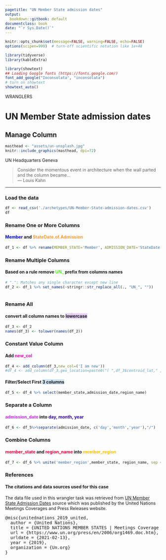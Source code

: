 ```yaml
---
pagetitle: "UN Member State admission dates"
output:
  bookdown::gitbook: default
documentclass: book
date: "`r Sys.Date()`"
---
```


```r

knitr::opts_chunk$set(message=FALSE, warning=FALSE, echo=FALSE)
options(scipen=999)  # turn-off scientific notation like 1e+48

library(tidyverse)
library(kableExtra)

library(showtext)
## Loading Google fonts (https://fonts.google.com/)
font_add_google("Inconsolata", "inconsolata")
# turn on showtext
showtext_auto()

```

WRANGLERS  

# UN Member State admission dates
## Manage Column

```r

masthead <- "assets/un-unsplash.jpg"
knitr::include_graphics(masthead, dpi=72)

```

<div class="figure-text">UN Headquarters Geneva</div>

> Consider the momentous event in architecture when the wall parted and the column became...\
--- Louis Kahn\

***

### Load the data

```r

df <- read_csv('./archetypes/UN-Member-State-admission-dates.csv')
df
```



### Rename One or More Columns
#### <span style="color: #0000FF;font-weight:bold">Member</span> and <span style="color: #FE9A2E;font-weight:bold"> StateDate.of.Admission</span> 

```r

df_1 <- df %>% rename(MEMBER_STATE='Member', ADMISSION_DATE='StateDate of Admission')

```

### Rename Multiple Columns
#### Based on a rule remove <span style="color: #40FF00;font-weight:bold">UN_</span> prefix from columns names

```r
# ".": Matches any single character except new line
df_2 <- df_1 %>% set_names(~stringr::str_replace_all(., "UN_", ""))
 
```


### Rename All
#### convert all column names to <span style="background: #E3CEF6;font-weight:bold">lowercase</span>

```r

df_3 <- df_2
names(df_3) <- tolower(names(df_2))

```

### Constant Value Column
#### Add <span style="color: #FF00BF;font-weight:bold">new_col</span> 


```r

df_4 <- add_column(df_3,new_col=('I am new'))
#df_4 <- add_column(df_3,geo_location=paste0("( ",df_3$centroid_lat," ,",df_3$centroid_long, " )"))


```


#### Filter/Select First <span style="background: #CEE3F6;font-weight:bold">3 columns</span> 

```r

df_5 <- df_4 %>% select(member_state,admission_date,region_name)

```


### Separate a Column
#### <span style="color: #CC2EFA;font-weight:bold">admission_date</span> into <span style="color: #3104B4;font-weight:bold">day, month, year</span>


```r

df_6 <- df_5%>%separate(admission_date, c('day','month','year'),"/")

```

### Combine Columns
#### <span style="color: #FF0040;font-weight:bold">member_state</span> and <span style="color: #FF0040;font-weight:bold">region_name</span> into <span style="color: #FFBF00;font-weight:bold">member_region</span>


```r

df_7 <- df_6 %>% unite('member_region',member_state, region_name, sep = "_", remove = TRUE, na.rm = FALSE)

```

### References
#### The citations and data sources used for this case

The data file used in this wrangler task was retrieved from <a href="https://www.un.org/press/en/2006/org1469.doc.htm" target="_blank">UN Member State Admission Dates</a> source which was published by the United Nations Meetings Coverages and Press Releases website.

<pre>
@misc{unitednations_2019_united,
  author = {United Nations},
  title = {UNITED NATIONS MEMBER STATES | Meetings Coverage and Press Releases},
  url = {https://www.un.org/press/en/2006/org1469.doc.htm},
  urldate = {2021-02-13},
  year = {2019},
  organization = {Un.org}
}
</pre>

